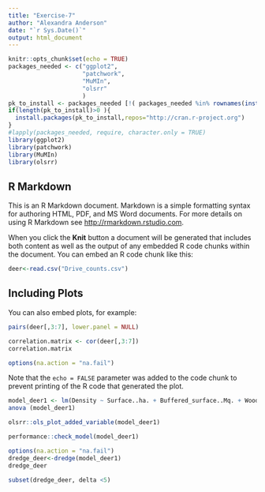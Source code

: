 ```yaml
---
title: "Exercise-7"
author: "Alexandra Anderson"
date: "`r Sys.Date()`"
output: html_document
---
```


```r
knitr::opts_chunk$set(echo = TRUE)
packages_needed <- c("ggplot2",
                     "patchwork",
                     "MuMIn", 
                     "olsrr"
                     )
pk_to_install <- packages_needed [!( packages_needed %in% rownames(installed.packages())  )]
if(length(pk_to_install)>0 ){
  install.packages(pk_to_install,repos="http://cran.r-project.org")
}
#lapply(packages_needed, require, character.only = TRUE)
library(ggplot2)
library(patchwork)
library(MuMIn)
library(olsrr)
```

## R Markdown

This is an R Markdown document. Markdown is a simple formatting syntax for authoring HTML, PDF, and MS Word documents. For more details on using R Markdown see <http://rmarkdown.rstudio.com>.

When you click the **Knit** button a document will be generated that includes both content as well as the output of any embedded R code chunks within the document. You can embed an R code chunk like this:

```r
deer<-read.csv("Drive_counts.csv")
```

## Including Plots

You can also embed plots, for example:

```r
pairs(deer[,3:7], lower.panel = NULL)
```
```R
correlation.matrix <- cor(deer[,3:7])
correlation.matrix
```
```r
options(na.action = "na.fail")
```
Note that the `echo = FALSE` parameter was added to the code chunk to prevent printing of the R code that generated the plot.

```r
model_deer1 <- lm(Density ~ Surface..ha. + Buffered_surface..Mq. + Wooded_buffered_surface..Mq. + Wood_percentage + Weighted_surface..ha., data=deer)
anova (model_deer1)
```
```r
olsrr::ols_plot_added_variable(model_deer1)
```

```r
performance::check_model(model_deer1)
```


```r
options(na.action = "na.fail")
dredge_deer<-dredge(model_deer1)
dredge_deer

```

```r
subset(dredge_deer, delta <5)
```

